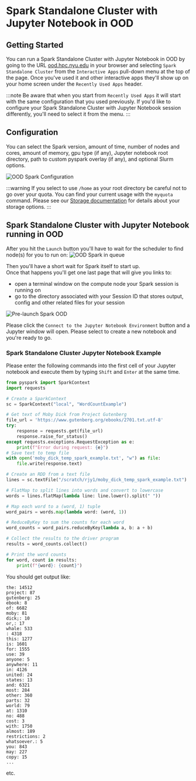 # Spark Standalone Cluster with Jupyter Notebook in OOD

## Getting Started
You can run a Spark Standalone Cluster with Jupyter Notebook in OOD by going to the URL [ood.hpc.nyu.edu](http://ood.hpc.nyu.edu) in your browser and selecting `Spark Standalone Cluster` from the `Interactive Apps` pull-down menu at the top of the page.  Once you've used it and other interactive apps they'll show up on your home screen under the `Recently Used Apps` header.

:::note
Be aware that when you start from `Recently Used Apps` it will start with the same configuration that you used previously.  If you'd like to configure your Spark Standalone Cluster with Jupyter Notebook session differently, you'll need to select it from the menu.
:::

## Configuration

You can select the Spark version, amount of time, number of nodes and cores, amount of memory, gpu type (if any), Jupyter notebook root directory, path to custom pyspark overlay (if any), and optional Slurm options.

![OOD Spark Configuration](./static/ood_spark_config.png)


:::warning
If you select to use `/home` as your root directory be careful not to go over your quota.  You can find your current usage with the `myquota` command.  Please see our [Storage documentation](../03_storage/01_intro_and_data_management.mdx) for details about your storage options.
:::

## Spark Standalone Cluster with Jupyter Notebook running in OOD

After you hit the `Launch` button you'll have to wait for the scheduler to find node(s) for you to run on:
![OOD Spark in queue](./static/ood_spark_in_queue.png)

Then you'll have a short wait for Spark itself to start up.<br />
Once that happens you'll get one last page that will give you links to:
-   open a terminal window on the compute node your Spark session is running on
-   go to the directory associated with your Session ID that stores output, config and other related files for your session

![Pre-launch Spark OOD](./static/ood_spark_prelaunch.png)

Please click the `Connect to the Jupyter Notebook Environment` button and a Jupyter window will open.  Please select to create a new notebook and you're ready to go.

### Spark Standalone Cluster Jupyter Notebook Example

Please enter the following commands into the first cell of your Jupyter notebook and execute them by typing `Shift` and `Enter` at the same time.
```python
from pyspark import SparkContext
import requests

# Create a SparkContext
sc = SparkContext("local", "WordCountExample")

# Get text of Moby Dick from Project Gutenberg
file_url = 'https://www.gutenberg.org/ebooks/2701.txt.utf-8'
try:
    response = requests.get(file_url)
    response.raise_for_status()
except requests.exceptions.RequestException as e:
    print(f"Error during request: {e}")
# Save text to temp file
with open('moby_dick_temp_spark_example.txt', "w") as file:
    file.write(response.text)

# Create an RDD from a text file
lines = sc.textFile("/scratch/rjy1/moby_dick_temp_spark_example.txt")

# FlatMap to split lines into words and convert to lowercase
words = lines.flatMap(lambda line: line.lower().split(" "))

# Map each word to a (word, 1) tuple
word_pairs = words.map(lambda word: (word, 1))

# ReduceByKey to sum the counts for each word
word_counts = word_pairs.reduceByKey(lambda a, b: a + b)

# Collect the results to the driver program
results = word_counts.collect()

# Print the word counts
for word, count in results:
    print(f"{word}: {count}")
```

You should get output like:
```
the: 14512
project: 87
gutenberg: 25
ebook: 8
of: 6682
moby: 81
dick;: 10
or,: 17
whale: 533
: 4318
this: 1277
is: 1601
for: 1555
use: 39
anyone: 5
anywhere: 11
in: 4126
united: 24
states: 13
and: 6321
most: 284
other: 360
parts: 32
world: 79
at: 1310
no: 488
cost: 3
with: 1750
almost: 189
restrictions: 2
whatsoever.: 5
you: 843
may: 227
copy: 15
...
```
etc.
